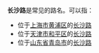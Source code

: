 '''长沙路'''是常见的路名。可以指：

* 位于[[上海市|上海市]][[黄浦区|黄浦区]]的[[长沙路_(上海)|长沙路]]
* 位于[[天津市|天津市]][[和平区_(天津市)|和平区]]的[[长沙路_(天津)|长沙路]]
* 位于[[山东省|山东省]][[青岛市|青岛市]]的[[长沙路_(青岛)|长沙路]]

{{disambig|Cat=街道名消歧义}}